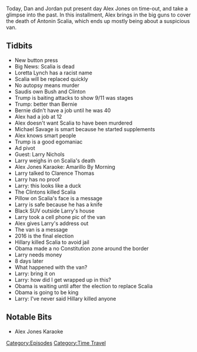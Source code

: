 {{DEFAULTSORT:
    #_EPISODE_0493:February 16, 2016
}}{{Episode
    | title           = February 16, 2016
    | caption         = Listen to this episode on [https://knowledgefight.libsyn.com/493-february-16-2016 Libsyn] [https://open.spotify.com/episode/1Xko2qfYTndfXLTiLqJe6v Spotify], Read the [[Transcript/493: February 16, 2016|Unofficial Transcript]], View discussion on [https://reddit.com/jduvno Reddit]
    | episodeNumber   = 493
    | length          = 01:30:51
    | airDate         = October 19, 2020
    | coverageDate    = February 16, 2016
    | episodeType     = [[:Category:Time Travel|Time Travel]]
    | appearance      = [[Antonin Scalia]], [[Loretta Lynch]], [[Bernie Sanders]], [[Michael Savage]], [[Larry Nichols]], [[Clarence Thomas]], [[Hillary Clinton]]
    | previousEpisode = [[492: October 13, 2020]]
    | nextEpisode     = [[494: October 19, 2020]]
}}

{{Stub}}

Today, Dan and Jordan put present day Alex Jones on time-out, and take a glimpse into the past. In this installment, Alex brings in the big guns to cover the death of Antonin Scalia, which ends up mostly being about a suspicious van.

==Tidbits==

*New button press
*Big News: Scalia is dead
*Loretta Lynch has a racist name
*Scalia will be replaced quickly
*No autopsy means murder
*Saudis own Bush and Clinton
*Trump is baiting attacks to show 9/11 was stages
*Trump: better than Bernie
*Bernie didn't have a job until he was 40
*Alex had a job at 12
*Alex doesn't want Scalia to have been murdered
*Michael Savage is smart because he started supplements
*Alex knows smart people
*Trump is a good egomaniac
*Ad pivot
*Guest: Larry Nichols
*Larry weighs in on Scalia's death
*Alex Jones Karaoke: Amarillo By Morning
*Larry talked to Clarence Thomas
*Larry has no proof
*Larry: this looks like a duck
*The Clintons killed Scalia
*Pillow on Scalia's face is a message
*Larry is safe because he has a knife
*Black SUV outside Larry's house
*Larry took a cell phone pic of the van
*Alex gives Larry's address out
*The van is a message
*2016 is the final election
*Hillary killed Scalia to avoid jail
*Obama made a no Constitution zone around the border
*Larry needs money
*8 days later
*What happened with the van?
*Larry: bring it on
*Larry: how did I get wrapped up in this?
*Obama is waiting until after the election to replace Scalia
*Obama is going to be king
*Larry: I've never said Hillary killed anyone

==Notable Bits==

*Alex Jones Karaoke

[[Category:Episodes]]
[[Category:Time Travel]]
